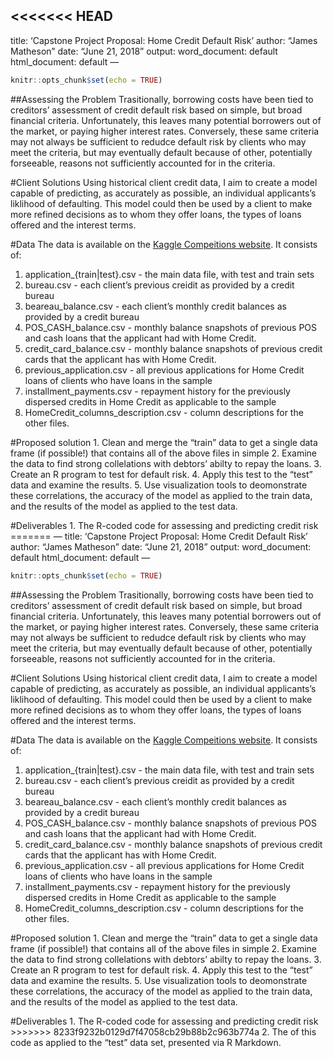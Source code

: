 <<<<<<< HEAD
---
title: 'Capstone Project Proposal: Home Credit Default Risk'
author: "James Matheson"
date: "June 21, 2018"
output:
  word_document: default
  html_document: default
---

```r
knitr::opts_chunk$set(echo = TRUE)
```



##Assessing the Problem
Trasitionally, borrowing costs have been tied to creditors' assessment of credit default risk based on simple, but broad financial criteria. Unfortunately, this leaves many potential borrowers out of the market, or paying higher interest rates. Conversely, these same criteria may not always be sufficient to redudce default risk by clients who may meet the criteria, but may eventually default because of other, potentially forseeable, reasons not sufficiently accounted for in the criteria.

#Client Solutions
Using historical client credit data, I aim to create a model capable of predicting, as accurately as possible, an individual applicants's liklihood of defaulting. This model could then be used by a client to make more refined decisions as to whom they offer loans, the types of loans offered and the interest terms.

#Data
The data is available on the [Kaggle Compeitions website](https://www.kaggle.com/c/home-credit-default-risk/data).
It consists of:

1. application_{train|test}.csv - the main data file, with test and train sets
2. bureau.csv - each client's previous creidit as provided by a credit bureau
3. beareau_balance.csv - each client's monthly credit balances as provided by a credit bureau
4. POS_CASH_balance.csv - monthly balance snapshots of previous POS and cash loans that the applicant had with Home Credit.
5. credit_card_balance.csv - monthly balance snapshots of previous credit cards that the applicant has with Home Credit.
6. previous_application.csv - all previous applications for Home Credit loans of clients who have loans in the sample
7. installment_payments.csv - repayment history for the previously dispersed credits in Home Credit as applicable to the sample
8. HomeCredit_columns_description.csv - column descriptions for the other files.

#Proposed solution
1. Clean and merge the "train" data to get a single data frame (if possible!) that contains all of the above files in simple
2. Examine the data to find strong collelations with debtors' abilty to repay the loans.
3. Create an R program to test for default risk.
4. Apply this test to the "test" data and examine the results.
5. Use visualization tools to deomonstrate these correlations, the accuracy of the model as applied to the train data, and the results of the model as applied to the test data.

#Deliverables
1. The R-coded code for assessing and predicting credit risk
=======
---
title: 'Capstone Project Proposal: Home Credit Default Risk'
author: "James Matheson"
date: "June 21, 2018"
output:
  word_document: default
  html_document: default
---

```{r setup, include=FALSE}
knitr::opts_chunk$set(echo = TRUE)
```



##Assessing the Problem
Trasitionally, borrowing costs have been tied to creditors' assessment of credit default risk based on simple, but broad financial criteria. Unfortunately, this leaves many potential borrowers out of the market, or paying higher interest rates. Conversely, these same criteria may not always be sufficient to redudce default risk by clients who may meet the criteria, but may eventually default because of other, potentially forseeable, reasons not sufficiently accounted for in the criteria.

#Client Solutions
Using historical client credit data, I aim to create a model capable of predicting, as accurately as possible, an individual applicants's liklihood of defaulting. This model could then be used by a client to make more refined decisions as to whom they offer loans, the types of loans offered and the interest terms.

#Data
The data is available on the [Kaggle Compeitions website](https://www.kaggle.com/c/home-credit-default-risk/data).
It consists of:

1. application_{train|test}.csv - the main data file, with test and train sets
2. bureau.csv - each client's previous creidit as provided by a credit bureau
3. beareau_balance.csv - each client's monthly credit balances as provided by a credit bureau
4. POS_CASH_balance.csv - monthly balance snapshots of previous POS and cash loans that the applicant had with Home Credit.
5. credit_card_balance.csv - monthly balance snapshots of previous credit cards that the applicant has with Home Credit.
6. previous_application.csv - all previous applications for Home Credit loans of clients who have loans in the sample
7. installment_payments.csv - repayment history for the previously dispersed credits in Home Credit as applicable to the sample
8. HomeCredit_columns_description.csv - column descriptions for the other files.

#Proposed solution
1. Clean and merge the "train" data to get a single data frame (if possible!) that contains all of the above files in simple
2. Examine the data to find strong collelations with debtors' abilty to repay the loans.
3. Create an R program to test for default risk.
4. Apply this test to the "test" data and examine the results.
5. Use visualization tools to deomonstrate these correlations, the accuracy of the model as applied to the train data, and the results of the model as applied to the test data.

#Deliverables
1. The R-coded code for assessing and predicting credit risk
>>>>>>> 8233f9232b0129d7f47058cb29b88b2c963b774a
2. The of this code as applied to the "test" data set, presented via R Markdown.